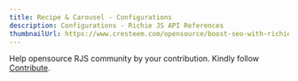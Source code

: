 ---
title: Recipe & Carousel - Configurations
description: Configurations - Richie JS API References
thumbnailUrl: https://www.cresteem.com/opensource/boost-seo-with-richie-js/thumbnail.png
---

<Callout type='error' emoji="🚨">Help opensource RJS community by your contribution. Kindly follow [Contribute](/contributing-to-richie-js).</Callout>